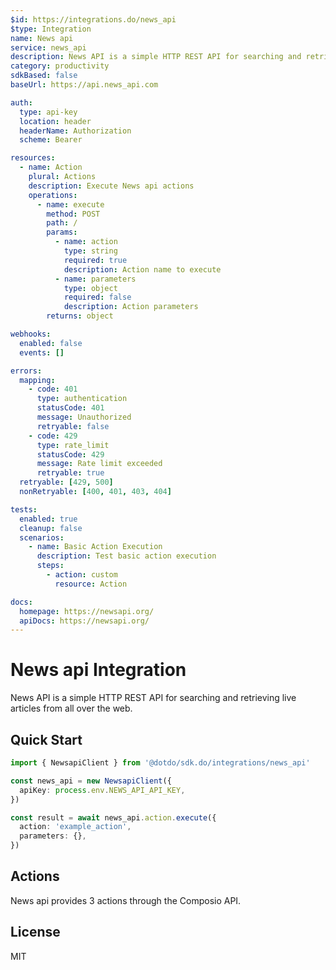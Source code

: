 ```yaml
---
$id: https://integrations.do/news_api
$type: Integration
name: News api
service: news_api
description: News API is a simple HTTP REST API for searching and retrieving live articles from all over the web.
category: productivity
sdkBased: false
baseUrl: https://api.news_api.com

auth:
  type: api-key
  location: header
  headerName: Authorization
  scheme: Bearer

resources:
  - name: Action
    plural: Actions
    description: Execute News api actions
    operations:
      - name: execute
        method: POST
        path: /
        params:
          - name: action
            type: string
            required: true
            description: Action name to execute
          - name: parameters
            type: object
            required: false
            description: Action parameters
        returns: object

webhooks:
  enabled: false
  events: []

errors:
  mapping:
    - code: 401
      type: authentication
      statusCode: 401
      message: Unauthorized
      retryable: false
    - code: 429
      type: rate_limit
      statusCode: 429
      message: Rate limit exceeded
      retryable: true
  retryable: [429, 500]
  nonRetryable: [400, 401, 403, 404]

tests:
  enabled: true
  cleanup: false
  scenarios:
    - name: Basic Action Execution
      description: Test basic action execution
      steps:
        - action: custom
          resource: Action

docs:
  homepage: https://newsapi.org/
  apiDocs: https://newsapi.org/
---
```


# News api Integration

News API is a simple HTTP REST API for searching and retrieving live articles from all over the web.

## Quick Start

```typescript
import { NewsapiClient } from '@dotdo/sdk.do/integrations/news_api'

const news_api = new NewsapiClient({
  apiKey: process.env.NEWS_API_API_KEY,
})

const result = await news_api.action.execute({
  action: 'example_action',
  parameters: {},
})
```

## Actions

News api provides 3 actions through the Composio API.

## License

MIT
